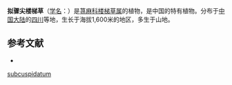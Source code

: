 {{Speciesbox
| name = 拟骤尖楼梯草
| status = 
| status_system = 
| image =
| genus = Elatostema
| species = subcuspidatum
| authority = W. T. Wang
}}

'''拟骤尖楼梯草'''（[[学名|学名]]：{{lang|la|''Elatostema subcuspidatum''}}）是[[荨麻科|荨麻科]][[楼梯草属|楼梯草属]]的植物，是中国的特有植物。分布于[[中国大陆|中国大陆]]的[[四川|四川]]等地，生长于海拔1,600米的地区，多生于山地。

== 参考文献 ==
<div class="references-small">
* {{FRPS|拟骤尖楼梯草}}
</div>
{{Taxonbar|from=Q11077484}}

{{DEFAULTSORT:Elatostema subcuspidatum}}
[[Category:楼梯草属|subcuspidatum]]


{{Urticaceae-stub}}